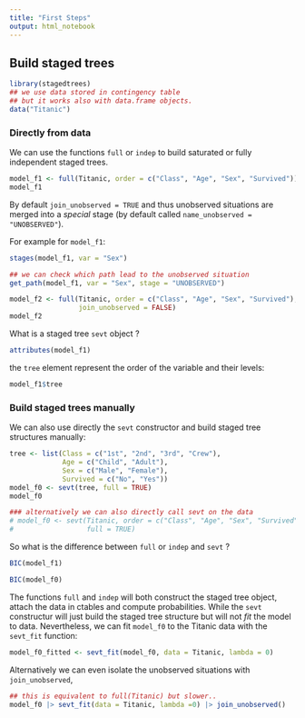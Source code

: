 ```yaml
---
title: "First Steps"
output: html_notebook
---
```



## Build staged trees 

```r
library(stagedtrees)
## we use data stored in contingency table 
## but it works also with data.frame objects.
data("Titanic") 
```

### Directly from data

We can use the functions `full` or `indep` to build 
saturated or fully independent staged trees. 

```r
model_f1 <- full(Titanic, order = c("Class", "Age", "Sex", "Survived"))
model_f1
```

By default `join_unobserved = TRUE` and thus unobserved situations are merged 
into a *special* stage (by default called `name_unobserved = "UNOBSERVED"`). 

For example for `model_f1`:

```r
stages(model_f1, var = "Sex") 

## we can check which path lead to the unobserved situation 
get_path(model_f1, var = "Sex", stage = "UNOBSERVED")
```


```r
model_f2 <- full(Titanic, order = c("Class", "Age", "Sex", "Survived"),
                 join_unobserved = FALSE)
model_f2
```

What is a staged tree `sevt` object ? 
```r
attributes(model_f1)
```
the `tree` element represent the order of the variable and their levels:
```r
model_f1$tree
```


### Build staged trees manually 

We can also use directly the `sevt` constructor 
and build staged tree structures manually:

```r
tree <- list(Class = c("1st", "2nd", "3rd", "Crew"),
             Age = c("Child", "Adult"),
             Sex = c("Male", "Female"),
             Survived = c("No", "Yes"))
model_f0 <- sevt(tree, full = TRUE)
model_f0

### alternatively we can also directly call sevt on the data
# model_f0 <- sevt(Titanic, order = c("Class", "Age", "Sex", "Survived"), 
#                  full = TRUE)
```

So what is the difference between `full` or `indep` and `sevt` ? 

```r
BIC(model_f1)

BIC(model_f0)
```

The functions `full` and `indep` will both construct the staged tree object, 
attach the data in ctables and compute probabilities.
While the `sevt` constructur will just build the staged tree structure 
but will not *fit* the model to data. 
Nevertheless, we can fit `model_f0` to the Titanic data with the
`sevt_fit` function: 
```r
model_f0_fitted <- sevt_fit(model_f0, data = Titanic, lambda = 0)
```

Alternatively we can even isolate the unobserved situations with 
`join_unobserved`,
```r
## this is equivalent to full(Titanic) but slower..
model_f0 |> sevt_fit(data = Titanic, lambda =0) |> join_unobserved()
```


